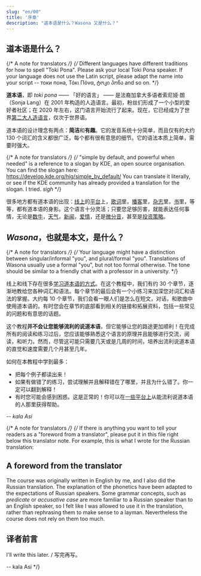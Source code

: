 ```yaml
---
slug: "en/00"
title: '序章'
description: "道本语是什么？Wasona 又是什么？"
---
```


## 道本语是什么？

{/* A note for translators */}
{/*
  Different languages have different traditions for how to spell "Toki Pona".
  Please ask your local Toki Pona speaker.
  If your language does not use the Latin script, please adapt the name
  into your script -- токи пона, Τόκι Πόνα, ტოკი პონა and so on.
*/}

**道本语**，即 *toki pona* —— 「好的语言」 —— 是法裔加拿大多语者索尼娅·朗（Sonja Lang）在 2001 年构造的人造语言。最初，粉丝们形成了一个小型的爱好者社区；在 2020 年左右，这门语言开始流行了起来。现在，它已经成为了世界[第二大人造语言](https://tokipona.org/conlang_communities)，仅次于世界语。

道本语的设计理念有两点：**简洁**和**有趣**。它的发音系统十分简单，而且仅有的大约 130 个词汇的含义都很广泛，每个都有很有意思的细节。它的语法本质上简单，需要时强大。

{/* A note for translators */}
{/*
  "simple by default, and powerful when needed" is a reference
  to a slogan by KDE, an open source organisation.
  You can find the slogan here: https://develop.kde.org/hig/simple_by_default/
  You can translate it literally, or see if the KDE community
  has already provided a translation for the slogan.
  I tried. *sigh*
*/}

很多地方都有道本语的出现：[线上](https://discord.gg/ChC6qtVsSE)的[平台](https://discord.gg/6zkugJFU4x)上，[歌词](https://www.youtube.com/playlist?list=PLeCE5N29ioyUbj_lvYm9IdGJnE2HPacVv)里，[播客](https://www.youtube.com/playlist?list=PLjOmpMyMxd8Qs2mAXcLk817tQy_AQj09u)里，[杂志](https://liputenpo.org/)里，[书](https://tokipona.org/)里，等等，都有道本语的身影。这个语言十分灵活；只要您足够厉害，就能表达任何事情，无论是[数牛](https://www.youtube.com/watch?v=xxClPfZDn-E)，[天气](https://www.youtube.com/watch?v=J4fCq1aEAxA)，[新闻](https://www.youtube.com/watch?v=ljZfGt7PDxk)，[爱情](https://www.youtube.com/watch?v=rr3ufODuIts)，还是[微分音](https://www.youtube.com/watch?v=fedFQIHREMo)，甚至是[投资策略](https://www.youtube.com/watch?v=JIOT3bRzAGI)。

## *Wasona*，也就是本文，是什么？

{/* A note for translators */}
{/*
  Your language might have a distinction between
  singular/informal "you", and plural/formal "you".
  Translations of Wasona usually use a formal "you",
  but not too formal otherwise. The tone should be similar
  to a friendly chat with a professor in a university.
*/}

线上和线下存在很多[学习道本语的方式](/zh/other-courses/)。在这个教程中，我们有约 30 个章节，逐渐地教给您各种词汇和语法。每个章节的最后会有一个小练习来加深您对词汇和语法的掌握。大约每 10 个章节，我们会看一眼人们是怎么在短文，对话，和歌曲中使用道本语的。有时您会在章节的底部看到相关的链接和拓展资料，包括一些常见的问题和有意思的话题。

这个教程**并不会让您能够流利的说道本语**，但它能够让您的路途更加顺利！在完成所有的阅读和练习过后，您应该能够熟悉这个语言的原理并且能够进行交流，阅读，和听力。然而，尽管这可能只需要几天或是几周的时间，培养出流利说道本语的直觉和速度需要几个月甚至几年。

如何在本教程中学到最多：
* 把每个例子都读出来！
* 如果有做错了的练习，尝试理解并且解释错在了哪里，并且为什么错了。你一定可以翻到解释！
* 有时您可能会感到困惑。这是正常的！你可以在[一些平台上](https://discord.gg/ChC6qtVsSE)从能流利说道本语的人那里获得帮助。

-- *kala Asi*

{/* A note for translators */}
{/*
  If there is anything you want to tell your readers as
  a "foreword from a translator", please put it in this file
  right below this translator note. For example, this is
  what I wrote for the Russian translation:

## A foreword from the translator

The course was originally written in English by me, and I also did the Russian translation. The explanation of the phonetics have been adapted to the expectations of Russian speakers. Some grammar concepts, such as *predicate* or *accusative case* are more familiar to a Russian speaker than to an English speaker, so I felt like I was allowed to use it in the translation, rather than rephrasing them to make sense to a layman. Nevertheless the course does not rely on them too much.

## 译者前言

I'll write this later. / 写完再写。

-- kala Asi
*/}